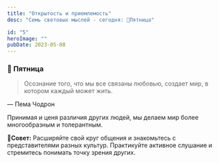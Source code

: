 ```yaml
---
title: "Открытость и приемлемость"
desc: "Семь световых мыслей - сегодня: 🎉Пятница"

id: "5"
heroImage: ""
pubDate: 2023-05-08
---
```


### 📝 Пятница

> Осознание того, что мы все связаны любовью, создает мир, в котором каждый может жить.
<figcaption>
 &mdash; Пема Чодрон
</figcaption>

Принимая и ценя различия других людей, мы делаем мир более многообразным и толерантным.

📍**Совет:** Расширяйте свой круг общения и знакомьтесь с представителями разных культур. Практикуйте активное слушание и стремитесь понимать точку зрения других.